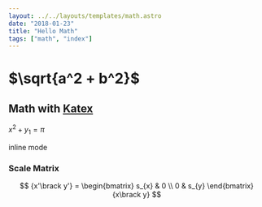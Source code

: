 ```yaml
---
layout: ../../layouts/templates/math.astro
date: "2018-01-23"
title: "Hello Math"
tags: ["math", "index"]
---
```


# $\sqrt{a^2 + b^2}$

## Math with [Katex](https://katex.org/docs/supported.html)

$x^2 + y_1 = \pi$

inline mode

### Scale Matrix

$$
{x'\brack y'} = \begin{bmatrix}
   s_{x} & 0 \\
   0 & s_{y}
\end{bmatrix}{x\brack y}
$$
